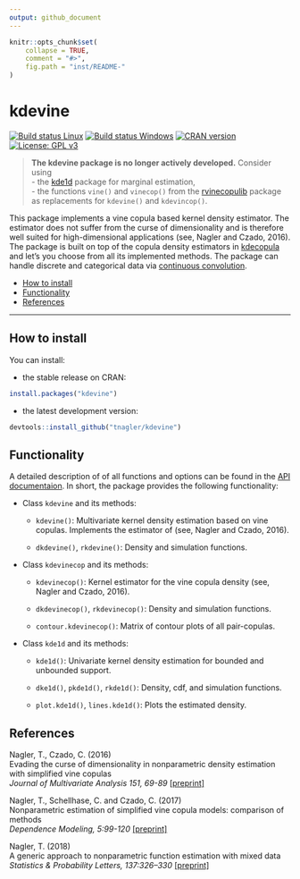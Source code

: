 ```yaml
---
output: github_document
---
```


```r
knitr::opts_chunk$set(
    collapse = TRUE,
    comment = "#>",
    fig.path = "inst/README-"
)
```

kdevine
=========

[![Build status Linux](https://travis-ci.org/tnagler/kdevine.svg?branch=master)](https://travis-ci.org/tnagler/kdevine) 
[![Build status Windows](https://ci.appveyor.com/api/projects/status/epfs987wspjqkwlk/branch/master?svg=true)](https://ci.appveyor.com/project/tnagler/kdevine) [![CRAN version](http://www.r-pkg.org/badges/version/kdevine)](https://cran.r-project.org/package=kdevine) [![License: GPL v3](https://img.shields.io/badge/License-GPL%20v3-blue.svg)](http://www.gnu.org/licenses/gpl-3.0)

> **The kdevine package is no longer actively developed.** Consider using  
   - the [kde1d](https://github.com/tnagler/kde1d) package for marginal estimation,   
   - the functions `vine()` and `vinecop()` from the [rvinecopulib](https://github.com/vinecopulib/rvinecopulib) 
     package as replacements for `kdevine()` and `kdevincop()`.

This package implements a vine copula based kernel density estimator. The 
estimator does not suffer from the curse of dimensionality and is therefore well 
suited for high-dimensional applications (see, Nagler and Czado, 2016). The
package is built on top of the copula density estimators in 
[kdecopula](https://github.com/tnagler/kdecopula) and
let's you choose from all its implemented methods. The package can handle
discrete and categorical data via 
[continuous convolution](https://github.com/tnagler/cctools).

- [How to install](#how-to-install)
- [Functionality](#functionality)
- [References](#references)
	
----------------------------------------------------------------
	
## How to install

You can install:

* the stable release on CRAN:
``` r
install.packages("kdevine")
```

* the latest development version:
``` r
devtools::install_github("tnagler/kdevine")
```

## Functionality

A detailed description of of all functions and options can be found in the 
[API documentaion](https://tnagler.github.io/kdevine/reference/index.html). 
In short, the package provides the following functionality:

  * Class `kdevine` and its methods:

     * `kdevine()`: Multivariate kernel density estimation based on vine copulas.
       Implements the estimator of (see, Nagler and Czado, 2016).
     
     * `dkdevine()`, `rkdevine()`: Density and simulation functions.
     
  * Class `kdevinecop` and its methods:
    
     * `kdevinecop()`: Kernel estimator for the vine copula density (see, Nagler and 
        Czado, 2016).
     
     * `dkdevinecop()`, `rkdevinecop()`: Density and simulation functions.
     
     * `contour.kdevinecop()`: Matrix of contour plots of all pair-copulas.
     
   * Class `kde1d` and its methods:
    
     * `kde1d()`: Univariate kernel density estimation for bounded and unbounded 
       support.
     
     * `dke1d()`, `pkde1d()`, `rkde1d()`: Density, cdf, and simulation functions.
     
     * `plot.kde1d()`, `lines.kde1d()`: Plots the estimated density.


## References

Nagler, T., Czado, C. (2016)  
Evading the curse of dimensionality in nonparametric density estimation with 
simplified vine copulas  
*Journal of Multivariate Analysis 151, 69-89* 
[[preprint]](http://arxiv.org/abs/1503.03305)


Nagler, T., Schellhase, C. and Czado, C. (2017)  
Nonparametric estimation of simplified vine copula models: comparison of methods  
*Dependence Modeling, 5:99-120* 
[[preprint]](http://arxiv.org/abs/1701.00845)

Nagler, T. (2018)  
A generic approach to nonparametric function estimation with mixed data  
*Statistics & Probability Letters, 137:326–330* [[preprint]](https://arxiv.org/abs/1704.07457)
